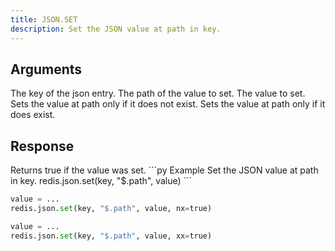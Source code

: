 ```yaml
---
title: JSON.SET
description: Set the JSON value at path in key.
---
```


## Arguments

<ParamField body="key" type="str" required>
    The key of the json entry.
</ParamField>
<ParamField body="path" type="str" required>
    The path of the value to set.
</ParamField>



<ParamField body="value" type="TValue" required>
    The value to set.
</ParamField>

<ParamField body="nx" type="boolean" default="false">
    Sets the value at path only if it does not exist.
</ParamField>

<ParamField body="xx" type="boolean" default="false">
    Sets the value at path only if it does exist.
</ParamField>


## Response

<ResponseField type="true" required>
    Returns true if the value was set.
</ResponseField>

<RequestExample>
```py Example
Set the JSON value at path in key.
redis.json.set(key, "$.path", value)
```

```py NX
value = ...
redis.json.set(key, "$.path", value, nx=true)
```
```py XX
value = ...
redis.json.set(key, "$.path", value, xx=true)
```
</RequestExample>
